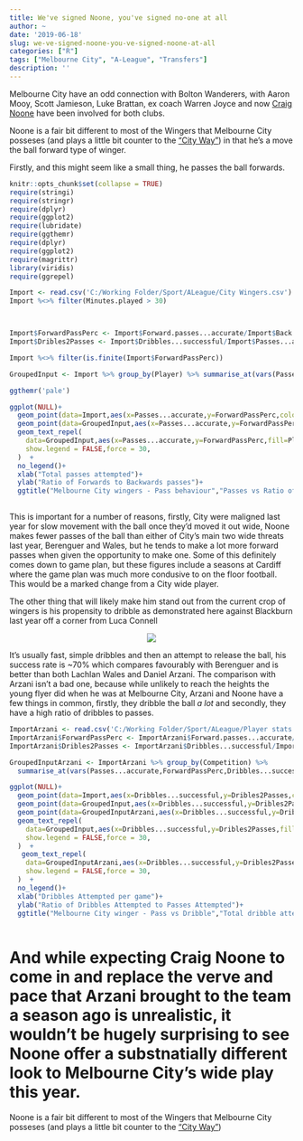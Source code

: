```yaml
---
title: We've signed Noone, you've signed no-one at all
author: ~
date: '2019-06-18'
slug: we-ve-signed-noone-you-ve-signed-noone-at-all
categories: ["R"]
tags: ["Melbourne City", "A-League", "Transfers"]
description: ''
---
```


Melbourne City have an odd connection with Bolton Wanderers, with Aaron Mooy, Scott Jamieson, Luke Brattan, ex coach Warren Joyce and now [Craig Noone](https://www.foxsports.com.au/football/a-league/melbourne-city-sign-craig-noone-from-bolton-wanderers/news-story/3e1d9317ca8a0626a7a736ec34940680) have been involved for both clubs. 

Noone is a fair bit different to most of the Wingers that Melbourne City posseses (and plays a little bit counter to the ["City Way"](https://en.wikipedia.org/wiki/City_Football_Group#The_City_Way)) in that he's a move the ball forward type of winger. 

Firstly, and this might seem like a small thing, he passes the ball forwards. 
```r
knitr::opts_chunk$set(collapse = TRUE)
require(stringi)
require(stringr)
require(dplyr)
require(ggplot2)
require(lubridate)
require(ggthemr)
require(dplyr)
require(ggplot2)
require(magrittr)
library(viridis)
require(ggrepel)
```

```r


Import <- read.csv('C:/Working Folder/Sport/ALeague/City Wingers.csv')
Import %<>% filter(Minutes.played > 30)



Import$ForwardPassPerc <- Import$Forward.passes...accurate/Import$Back.passes...accurate
Import$Dribles2Passes <- Import$Dribbles...successful/Import$Passes...accurate

Import %<>% filter(is.finite(Import$ForwardPassPerc))

GroupedInput <- Import %>% group_by(Player) %>% summarise_at(vars(Passes...accurate,ForwardPassPerc,Dribbles...successful,Dribles2Passes), mean, na.rm = TRUE)

ggthemr('pale')

ggplot(NULL)+
  geom_point(data=Import,aes(x=Passes...accurate,y=ForwardPassPerc,color=Player),size=3,alpha=0.5)+
  geom_point(data=GroupedInput,aes(x=Passes...accurate,y=ForwardPassPerc,fill=Player),shape= 21,size=7)+
  geom_text_repel(
    data=GroupedInput,aes(x=Passes...accurate,y=ForwardPassPerc,fill=Player,label=Player),
    show.legend = FALSE,force = 30,
  )  +
  no_legend()+
  xlab("Total passes attempted")+
  ylab("Ratio of Forwards to Backwards passes")+
  ggtitle("Melbourne City wingers - Pass behaviour","Passes vs Ratio of Forwards to Backwards passing")
  
```

This is important for a number of reasons, firstly, City were maligned last year for slow movement with the ball once they'd moved it out wide, Noone makes fewer passes of the ball than either of City's main two wide threats last year, Berenguer and Wales, but he tends to make a lot more forward passes when given the opportunity to make one. Some of this definitely comes down to game plan, but these figures include a seasons at Cardiff where the game plan was much more condusive to on the floor football. This would be a marked change from a City wide player.

The other thing that will likely make him stand out from the current crop of wingers is his propensity to dribble as demonstrated here against Blackburn last year off a corner from Luca Connell

<center>
![](https://media.giphy.com/media/jrcoH0v0gA7HrP66lv/giphy.gif)
</center>


It's usually fast, simple dribbles and then an attempt to release the ball, his success rate is ~70% which compares favourably with Berenguer and is better than both Lachlan Wales and Daniel Arzani. The comparison with Arzani isn't a bad one, because while unlikely to reach the heights the young flyer did when he was at Melbourne City, Arzani and Noone have a few things in common, firstly, they dribble the ball _a lot_ and secondly, they have a high ratio of dribbles to passes.

```r
ImportArzani <- read.csv('C:/Working Folder/Sport/ALeague/Player stats D. Arzani.csv')
ImportArzani$ForwardPassPerc <- ImportArzani$Forward.passes...accurate/ImportArzani$Back.passes...accurate
ImportArzani$Dribles2Passes <- ImportArzani$Dribbles...successful/ImportArzani$Passes...accurate

GroupedInputArzani <- ImportArzani %>% group_by(Competition) %>%
  summarise_at(vars(Passes...accurate,ForwardPassPerc,Dribbles...successful,Dribles2Passes), mean, na.rm = TRUE)

ggplot(NULL)+
  geom_point(data=Import,aes(x=Dribbles...successful,y=Dribles2Passes,color=Player),size=3,alpha=0.5)+
  geom_point(data=GroupedInput,aes(x=Dribbles...successful,y=Dribles2Passes,fill=Player),shape= 21,size=7, color='black',stroke = 0.5)+
  geom_point(data=GroupedInputArzani,aes(x=Dribbles...successful,y=Dribles2Passes),fill='#c8e370ff',color='black',shape= 21, stroke = 0.5,size=7)+
  geom_text_repel(
    data=GroupedInput,aes(x=Dribbles...successful,y=Dribles2Passes,fill=Player,label=Player),
    show.legend = FALSE,force = 30,
  )  +
   geom_text_repel(
    data=GroupedInputArzani,aes(x=Dribbles...successful,y=Dribles2Passes),fill='green',label = 'Daniel Arzani',
    show.legend = FALSE,force = 30,
  )  +
  no_legend()+
  xlab("Dribbles Attempted per game")+
  ylab("Ratio of Dribbles Attempted to Passes Attempted")+
  ggtitle("Melbourne City winger - Pass vs Dribble","Total dribble attempts per game vs Dribble to Pass ratio")
  
```
And while expecting Craig Noone to come in and replace the verve and pace that Arzani brought to the team a season ago is unrealistic, it wouldn't be hugely surprising to see Noone offer a substnatially different look to Melbourne City's wide play this year.
=======
Noone is a fair bit different to most of the Wingers that Melbourne City posseses (and plays a little bit counter to the ["City Way"](https://en.wikipedia.org/wiki/City_Football_Group#The_City_Way))
